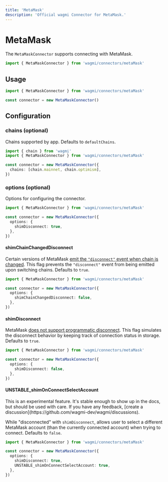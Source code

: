 ```yaml
---
title: 'MetaMask'
description: 'Official wagmi Connector for MetaMask.'
---
```



# MetaMask

The `MetaMaskConnector` supports connecting with MetaMask.

```ts
import { MetaMaskConnector } from 'wagmi/connectors/metaMask'
```

## Usage

```ts
import { MetaMaskConnector } from 'wagmi/connectors/metaMask'

const connector = new MetaMaskConnector()
```

## Configuration

### chains (optional)

Chains supported by app. Defaults to `defaultChains`.

```ts {5}
import { chain } from 'wagmi'
import { MetaMaskConnector } from 'wagmi/connectors/metaMask'

const connector = new MetaMaskConnector({
  chains: [chain.mainnet, chain.optimism],
})
```

### options (optional)

Options for configuring the connector.

```ts {4-6}
import { MetaMaskConnector } from 'wagmi/connectors/metaMask'

const connector = new MetaMaskConnector({
  options: {
    shimDisconnect: true,
  },
})
```

#### shimChainChangedDisconnect

Certain versions of MetaMask [emit the `"disconnect"` event when chain is changed](https://github.com/MetaMask/metamask-extension/issues/13375#issuecomment-1027663334). This flag prevents the `"disconnect"` event from being emitted upon switching chains. Defaults to `true`.

```ts {5}
import { MetaMaskConnector } from 'wagmi/connectors/metaMask'

const connector = new MetaMaskConnector({
  options: {
    shimChainChangedDisconnect: false,
  },
})
```

#### shimDisconnect

MetaMask [does not support programmatic disconnect](https://github.com/MetaMask/metamask-extension/issues/10353). This flag simulates the disconnect behavior by keeping track of connection status in storage. Defaults to `true`.

```ts {5}
import { MetaMaskConnector } from 'wagmi/connectors/metaMask'

const connector = new MetaMaskConnector({
  options: {
    shimDisconnect: false,
  },
})
```

#### UNSTABLE_shimOnConnectSelectAccount

<Callout type="warning">
  This is an experimental feature. It's stable enough to show up in the docs,
  but should be used with care. If you have any feedback, [create a
  discussion](https://github.com/wagmi-dev/wagmi/discussions).
</Callout>

While "disconnected" with `shimDisconnect`, allows user to select a different MetaMask account (than the currently connected account) when trying to connect. Defaults to `false`.

```ts {6}
import { MetaMaskConnector } from 'wagmi/connectors/metaMask'

const connector = new MetaMaskConnector({
  options: {
    shimDisconnect: true,
    UNSTABLE_shimOnConnectSelectAccount: true,
  },
})
```
